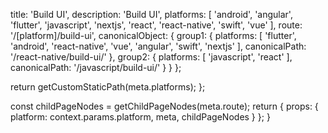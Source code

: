 
  title: 'Build UI',
  description: 'Build UI',
  platforms: [
    'android',
    'angular',
    'flutter',
    'javascript',
    'nextjs',
    'react',
    'react-native',
    'swift',
    'vue'
  ],
  route: '/[platform]/build-ui',
  canonicalObject: {
    group1: {
      platforms: [
        'flutter',
        'android',
        'react-native',
        'vue',
        'angular',
        'swift',
        'nextjs'
      ],
      canonicalPath: '/react-native/build-ui/'
    },
    group2: {
      platforms: [
        'javascript',
        'react'
      ],
      canonicalPath: '/javascript/build-ui/'
    }
  }
};

  return getCustomStaticPath(meta.platforms);
};

  const childPageNodes = getChildPageNodes(meta.route);
  return {
    props: {
      platform: context.params.platform,
      meta,
      childPageNodes
    }
  };
}

<Overview childPageNodes={props.childPageNodes} />
